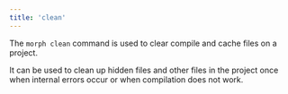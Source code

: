 ```yaml
---
title: 'clean'
---
```


The `morph clean` command is used to clear compile and cache files on a project.

It can be used to clean up hidden files and other files in the project once when internal errors occur or when compilation does not work.

